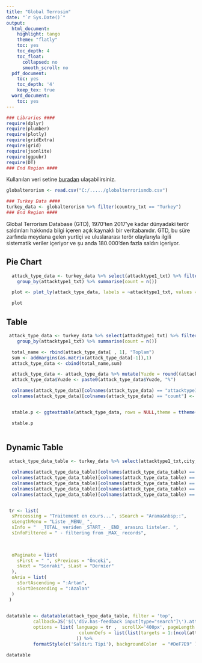 ---
title: "Global Terrosim"
date: "`r Sys.Date()`"
output:
  html_document: 
    highlight: tango
    theme: "flatly"
    toc: yes
    toc_depth: 4
    toc_float:
      collapsed: no
      smooth_scroll: no
  pdf_document:
    toc: yes
    toc_depth: '4'
    keep_tex: true
  word_document:
    toc: yes
---

```{r message=FALSE, warning=FALSE, echo=FALSE,	include=FALSE }
### Libraries ####
require(dplyr)
require(plumber)
require(plotly)
require(gridExtra)
require(grid)
require(jsonlite)
require(ggpubr)
require(DT)
### End Region ####
```

Kullanılan veri setine [buradan](https://www.kaggle.com/START-UMD/gtd) ulaşabilirsiniz.

```{r  message=FALSE, warning=FALSE,echo=FALSE}

globalterorism <- read.csv("C:/...../globalterrorismdb.csv")

### Turkey Data ####
turkey_data <- globalterorism %>% filter(country_txt == "Turkey")
### End Region ####
```

Global Terrorism Database (GTD), 1970'ten 2017'ye kadar dünyadaki terör saldırıları hakkında bilgi içeren açık kaynaklı bir veritabanıdır. GTD, bu süre zarfında meydana gelen yurtiçi ve uluslararası terör olaylarıyla ilgili sistematik veriler içeriyor ve şu anda 180.000'den fazla saldırı içeriyor. 

## Pie Chart
```{r message=FALSE, warning=FALSE,echo=FALSE}
  attack_type_data <- turkey_data %>% select(attacktype1_txt) %>% filter(attacktype1_txt != "Unknown") %>%
    group_by(attacktype1_txt) %>% summarise(count = n())

  plot <- plot_ly(attack_type_data, labels = ~attacktype1_txt, values = ~count, type = 'pie')

  plot
```

## Table
```{r message=FALSE, warning=FALSE,echo=FALSE}
 attack_type_data <- turkey_data %>% select(attacktype1_txt) %>% filter(attacktype1_txt != "Unknown") %>%
    group_by(attacktype1_txt) %>% summarise(count = n())

  total_name <- rbind(attack_type_data[ , 1], "Toplam")
  sum <- addmargins(as.matrix(attack_type_data[-1]),1)
  attack_type_data <- cbind(total_name,sum)

  attack_type_data <- attack_type_data %>% mutate(Yuzde = round((attack_type_data$count / attack_type_data[length(attack_type_data[,1]),2]),2)*100)
  attack_type_data$Yuzde <- paste0(attack_type_data$Yuzde, "%")

  colnames(attack_type_data)[colnames(attack_type_data) == "attacktype1_txt"] <- "Saldırı Tipi"
  colnames(attack_type_data)[colnames(attack_type_data) == "count"] <- "Sayı"


  stable.p <- ggtexttable(attack_type_data, rows = NULL,theme = ttheme("mBlue"))

  stable.p
  
```

## Dynamic Table
```{r message=FALSE, warning=FALSE,echo=FALSE}
 
 attack_type_data_table <- turkey_data %>% select(attacktype1_txt,city,latitude,longitude,attacktype1)

  colnames(attack_type_data_table)[colnames(attack_type_data_table) == "attacktype1_txt"] <- "Saldırı Tipi"
  colnames(attack_type_data_table)[colnames(attack_type_data_table) == "city"] <- "Şehir"
  colnames(attack_type_data_table)[colnames(attack_type_data_table) == "latitude"] <- "Enlem"
  colnames(attack_type_data_table)[colnames(attack_type_data_table) == "longitude"] <- "Boylam"
  colnames(attack_type_data_table)[colnames(attack_type_data_table) == "attacktype1"] <- "Saldırı Sayısı"


 tr <- list(
  sProcessing = "Traitement en cours...", sSearch = "Arama&nbsp;:", 
  sLengthMenu = "Liste _MENU_ ", 
  sInfo = "  _TOTAL_ veriden _START_- _END_ arasını listeler. ", 
  sInfoFiltered = " - filtering from _MAX_ records", 

  
  
  oPaginate = list(
    sFirst = " ", sPrevious = "Önceki", 
    sNext = "Sonraki", sLast = "Dernier"
  ), 
  oAria = list(
    sSortAscending = ":Artan", 
    sSortDescending = ":Azalan"
  )
 )

 
datatable <- datatable(attack_type_data_table, filter = 'top',
          callback=JS('$(\'div.has-feedback input[type="search"]\').attr( "placeholder", "Seç" )'),
          options = list( language = tr ,  scrollX='400px', pageLength = 10, autoWidth =TRUE,
                           columnDefs = list(list(targets = 1:(ncol(attack_type_data_table))))
                          )) %>%
          formatStyle(c('Saldırı Tipi'), backgroundColor  = "#DeF7E9" )

datatable

```

